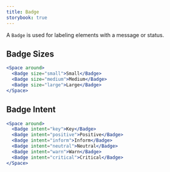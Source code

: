 ```yaml
---
title: Badge
storybook: true
---
```


A `Badge` is used for labeling elements with a message or status.

## Badge Sizes

```jsx
<Space around>
  <Badge size="small">Small</Badge>
  <Badge size="medium">Medium</Badge>
  <Badge size="large">Large</Badge>
</Space>
```

## Badge Intent

```jsx
<Space around>
  <Badge intent="key">Key</Badge>
  <Badge intent="positive">Positive</Badge>
  <Badge intent="inform">Inform</Badge>
  <Badge intent="neutral">Neutral</Badge>
  <Badge intent="warn">Warn</Badge>
  <Badge intent="critical">Critical</Badge>
</Space>
```
